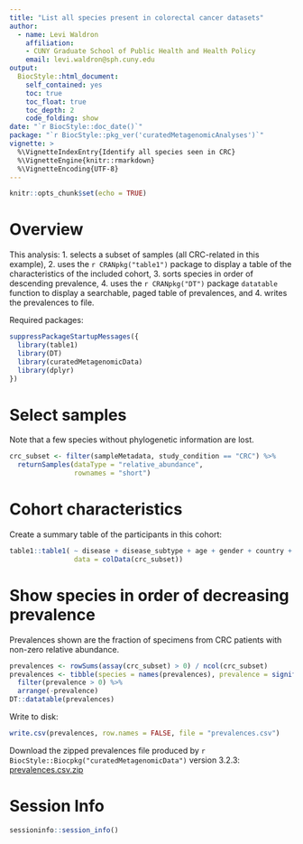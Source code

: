 ```yaml
---
title: "List all species present in colorectal cancer datasets"
author: 
  - name: Levi Waldron
    affiliation:
    - CUNY Graduate School of Public Health and Health Policy
    email: levi.waldron@sph.cuny.edu
output: 
  BiocStyle::html_document:
    self_contained: yes
    toc: true
    toc_float: true
    toc_depth: 2
    code_folding: show
date: "`r BiocStyle::doc_date()`"
package: "`r BiocStyle::pkg_ver('curatedMetagenomicAnalyses')`"
vignette: >
  %\VignetteIndexEntry{Identify all species seen in CRC}
  %\VignetteEngine{knitr::rmarkdown}
  %\VignetteEncoding{UTF-8}  
---
```


```r
knitr::opts_chunk$set(echo = TRUE)
```

# Overview

This analysis:
1. selects a subset of samples (all CRC-related in this example), 
2. uses the `r CRANpkg("table1")` package to display a table of the characteristics of the included cohort, 
3. sorts species in order of descending prevalence, 
4. uses the `r CRANpkg("DT")` package `datatable` function to display a searchable, paged table of prevalences, and
4. writes the prevalences to file.

Required packages:
```r
suppressPackageStartupMessages({
  library(table1)
  library(DT)
  library(curatedMetagenomicData)
  library(dplyr)
})
```

# Select samples

Note that a few species without phylogenetic information are lost.

```r
crc_subset <- filter(sampleMetadata, study_condition == "CRC") %>%
  returnSamples(dataType = "relative_abundance",
                rownames = "short")
```

# Cohort characteristics

Create a summary table of the participants in this cohort:

```r
table1::table1( ~ disease + disease_subtype + age + gender + country + study_name,
                data = colData(crc_subset))
```

# Show species in order of decreasing prevalence

Prevalences shown are the fraction of specimens from CRC patients with non-zero 
relative abundance.

```r
prevalences <- rowSums(assay(crc_subset) > 0) / ncol(crc_subset) 
prevalences <- tibble(species = names(prevalences), prevalence = signif(prevalences, 2)) %>%
  filter(prevalence > 0) %>%
  arrange(-prevalence)
DT::datatable(prevalences)
```

Write to disk:

```r
write.csv(prevalences, row.names = FALSE, file = "prevalences.csv")
```

Download the zipped prevalences file produced by `r BiocStyle::Biocpkg("curatedMetagenomicData")` version 3.2.3: [prevalences.csv.zip](https://github.com/waldronlab/curatedMetagenomicAnalyses/files/8254646/prevalences.csv.zip)

# Session Info

```r
sessioninfo::session_info()
```

